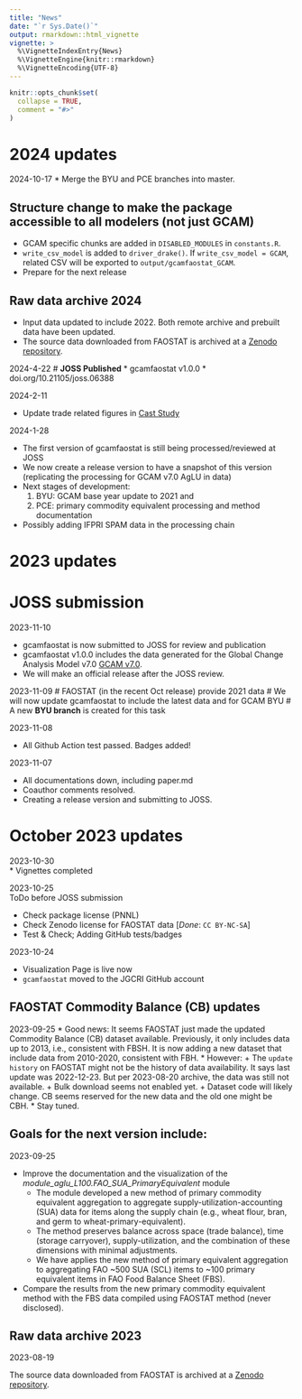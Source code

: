 ```yaml
---
title: "News"
date: "`r Sys.Date()`"
output: rmarkdown::html_vignette
vignette: >
  %\VignetteIndexEntry{News}
  %\VignetteEngine{knitr::rmarkdown}
  %\VignetteEncoding{UTF-8}
---
```


```r
knitr::opts_chunk$set(
  collapse = TRUE,
  comment = "#>"
)
```
# 2024 updates


2024-10-17
* Merge the BYU and PCE branches into master.

## Structure change to make the package accessible to all modelers (not just GCAM)  
* GCAM specific chunks are added in `DISABLED_MODULES` in `constants.R`.  
* `write_csv_model` is added to `driver_drake()`. If `write_csv_model = GCAM`, related CSV will be exported to `output/gcamfaostat_GCAM`.   
* Prepare for the next release  

## **Raw data archive 2024**
* Input data updated to include 2022. Both remote archive and prebuilt data have been updated.  
* The source data downloaded from FAOSTAT is archived at a [Zenodo repository](https://zenodo.org/deposit/13941470).


2024-4-22
# **JOSS Published**
* gcamfaostat v1.0.0
* doi.org/10.21105/joss.06388

2024-2-11

* Update trade related figures in [Cast Study](https://jgcri.github.io/gcamfaostat/articles/vignette_use_cases.html#faostat-raw-data-and-processing-output-updates)

2024-1-28

* The first version of gcamfaostat is still being processed/reviewed at JOSS
* We now create a release version to have a snapshot of this version (replicating the processing for GCAM v7.0 AgLU in data)
* Next stages of development:
  (1) BYU: GCAM base year update to 2021 and 
  (2) PCE: primary commodity equivalent processing and method documentation
* Possibly adding IFPRI SPAM data in the processing chain  

# 2023 updates

# **JOSS submission**
2023-11-10

* gcamfaostat is now submitted to JOSS for review and publication
* gcamfaostat v1.0.0 includes the data generated for the Global Change Analysis Model v7.0 [GCAM v7.0](https://github.com/JGCRI/gcam-core/releases/tag/gcam-v7.0). 
* We will make an official release after the JOSS review.

2023-11-09
# FAOSTAT (in the recent Oct release) provide 2021 data
# We will now update gcamfaostat to include the latest data and for GCAM BYU
# A new **BYU branch** is created for this task


2023-11-08

* All Github Action test passed. Badges added!

2023-11-07

* All documentations down, including paper.md
* Coauthor comments resolved.
* Creating a release version and submitting to JOSS. 

# October 2023 updates
2023-10-30  
* Vignettes completed

2023-10-25   
ToDo before JOSS submission  

* Check package license (PNNL)
* Check Zenodo license for FAOSTAT data [*Done*: `CC BY-NC-SA`]
* Test & Check; Adding GitHub tests/badges 

2023-10-24   

* Visualization Page is live now
* `gcamfaostat` moved to the JGCRI GitHub account

## FAOSTAT Commodity Balance (CB) updates
2023-09-25 
* Good news: It seems FAOSTAT just made the updated Commodity Balance (CB) dataset available. Previously, it only includes data up to 2013, i.e., consistent with FBSH. It is now adding a new dataset that include data from 2010-2020, consistent with FBH.
* However: 
  + The `update history` on FAOSTAT might not be the history of data availability. It says last update was 2022-12-23. But per 2023-08-20 archive, the data was still not available.
  + Bulk download seems not enabled yet.
  + Dataset code will likely change. CB seems reserved for the new data and the old one might be CBH. 
* Stay tuned.

## Goals for the next version include:
2023-09-25  

* Improve the documentation and the visualization of the *module_aglu_L100.FAO_SUA_PrimaryEquivalent* module
  + The module developed a new method of primary commodity equivalent aggregation to aggregate supply-utilization-accounting (SUA) data for items along the supply chain (e.g., wheat flour, bran, and germ to wheat-primary-equivalent). 
  + The method preserves balance across space (trade balance), time (storage carryover), supply-utilization, and the combination of these dimensions with minimal adjustments. 
  + We have applies the new method of primary equivalent aggregation to aggregating FAO ~500 SUA (SCL) items to ~100 primary equivalent items in FAO Food Balance Sheet (FBS).
* Compare the results from the new primary commodity equivalent method with the FBS data compiled using FAOSTAT method (never disclosed).


## **Raw data archive 2023**
2023-08-19  

The source data downloaded from FAOSTAT is archived at a [Zenodo repository]( https://zenodo.org/deposit/8260225).

